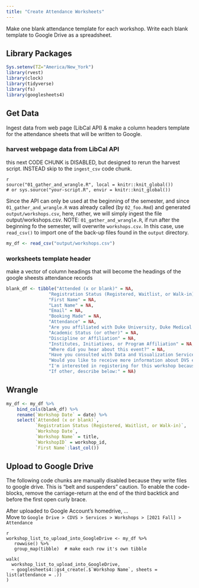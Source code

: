 ```yaml
---
title: "Create Attendance Worksheets"
---
```


Make one blank attendance template for each workshop. Write each blank template to Google Drive as a spreadsheet. 

## Library Packages

```r
Sys.setenv(TZ="America/New_York")
library(rvest)
library(clock)
library(tidyverse)
library(fs)
library(googlesheets4)
```

## Get Data

Ingest data from web page (LibCal API) & make a column headers template for the attendance sheets that will be written to Google.

### harvest webpage data from LibCal API

this next CODE CHUNK is DISABLED, but designed to rerun the harvest script.  INSTEAD skip to the `ingest_csv` code chunk.

```
{r get wrangled data, include=FALSE}
source("01_gather_and_wrangle.R", local = knitr::knit_global())
# or sys.source("your-script.R", envir = knitr::knit_global())
```

Since the API can only be used at the beginning of the semester, and since `01_gather_and_wrangle.R` was already called (by `02_foo.Rmd`) and generated `output/workshops.csv`, here, rather, we will simply ingest the file output/workshops.csv.  NOTE: `01_gather_and_wrangle.R`, if run after the beginning fo the semester, will overwrite `workshops.csv`.  In this case, use `read_csv()` to import one of the back-up files found in the `output` directory.

```r
my_df <- read_csv("output/workshops.csv")
```


### worksheets template header

make a vector of column headings that will become the headings of the google sheests attendance records

```r
blank_df <- tibble("Attended (x or blank)" = NA,
                "Registration Status (Registered, Waitlist, or Walk-in)"  = NA,
                "First Name" = NA,
                "Last Name" = NA,
                "Email" = NA,
                "Booking Made" = NA,
                "Attendance" = NA,
                "Are you affiliated with Duke University, Duke Medical Center, DCRI, or another Duke group?" = NA,
                "Academic Status (or other)" = NA,
                "Discipline or Affiliation" = NA,
                "Institutes, Initiatives, or Program Affiliation" = NA,
                "Where did you hear about this event?" = NA,
                "Have you consulted with Data and Visualization Services before this workshop?" = NA,
                "Would you like to receive more information about DVS events and training?" = NA,
                "I'm interested in registering for this workshop because:" = NA,
                "If other, describe below:" = NA)
```

## Wrangle

```r
my_df <- my_df %>% 
    bind_cols(blank_df) %>% 
    rename(`Workshop Date` = date) %>%
    select(`Attended (x or blank)`, 
           `Registration Status (Registered, Waitlist, or Walk-in)`,
           `Workshop Date`,
           `Workshop Name` = title,
           `WorkshopID` = workshop_id,
           `First Name`:last_col())
```


## Upload to Google Drive

The following code chunks are manually disabled because they write files to google drive.  This is "belt and suspenders" caution.  To enable the code-blocks, remove the carriage-return at the end of the third backtick and before the first open curly brace.

After uploaded to Google Account's homedrive, ...  
Move to  `Google Drive > CDVS > Services > Workshops > [2021 Fall] > Attendance`

```
{r}
workshop_list_to_upload_into_GoogleDrive <- my_df %>% 
   rowwise() %>%
   group_map(tibble)  # make each row it's own tibble

walk(
  workshop_list_to_upload_into_GoogleDrive,
  ~ googlesheets4::gs4_create(.$`Workshop Name`, sheets = list(attendance = .))
)
```

